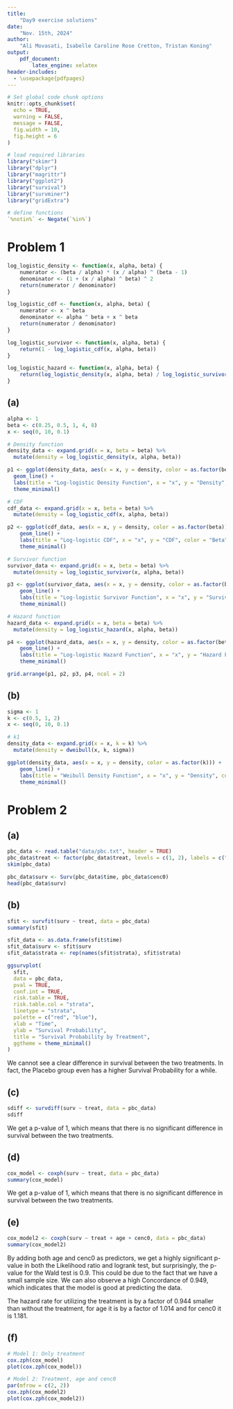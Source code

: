 ```yaml
---
title:  
    "Day9 exercise solutions"
date: 
    "Nov. 15th, 2024"
author:  
    "Ali Movasati, Isabelle Caroline Rose Cretton, Tristan Koning"  
output:  
    pdf_document:
        latex_engine: xelatex
header-includes:
  - \usepackage{pdfpages}
---
```



```r

# Set global code chunk options
knitr::opts_chunk$set(
  echo = TRUE,
  warning = FALSE,
  message = FALSE,
  fig.width = 10,
  fig.height = 6
)

```


```r


# load required libraries
library("skimr")
library("dplyr")
library("magrittr")
library("ggplot2")
library("survival")
library("survminer")
library("gridExtra")

# define functions
`%notin%` <- Negate(`%in%`)


```

# Problem 1

```r
log_logistic_density <- function(x, alpha, beta) {
    numerator <- (beta / alpha) * (x / alpha) ^ (beta - 1)
    denominator <- (1 + (x / alpha) ^ beta) ^ 2
    return(numerator / denominator)
}

log_logistic_cdf <- function(x, alpha, beta) {
    numerator <- x ^ beta
    denominator <- alpha ^ beta + x ^ beta	
    return(numerator / denominator)
}

log_logistic_survivor <- function(x, alpha, beta) {
    return(1 - log_logistic_cdf(x, alpha, beta))
}

log_logistic_hazard <- function(x, alpha, beta) {
    return(log_logistic_density(x, alpha, beta) / log_logistic_survivor(x, alpha, beta))
}
```

## (a)

```r
alpha <- 1
beta <- c(0.25, 0.5, 1, 4, 8)
x <- seq(0, 10, 0.1)

# Density function
density_data <- expand.grid(x = x, beta = beta) %>%
  mutate(density = log_logistic_density(x, alpha, beta))

p1 <- ggplot(density_data, aes(x = x, y = density, color = as.factor(beta))) +
  geom_line() +
  labs(title = "Log-logistic Density Function", x = "x", y = "Density", color = "Beta") +
  theme_minimal()

# CDF
cdf_data <- expand.grid(x = x, beta = beta) %>%
  mutate(density = log_logistic_cdf(x, alpha, beta))

p2 <- ggplot(cdf_data, aes(x = x, y = density, color = as.factor(beta))) +
    geom_line() +
    labs(title = "Log-logistic CDF", x = "x", y = "CDF", color = "Beta") +
    theme_minimal()

# Survivor function
survivor_data <- expand.grid(x = x, beta = beta) %>%
  mutate(density = log_logistic_survivor(x, alpha, beta))

p3 <- ggplot(survivor_data, aes(x = x, y = density, color = as.factor(beta))) +
    geom_line() +
    labs(title = "Log-logistic Survivor Function", x = "x", y = "Survivor Function", color = "Beta") +
    theme_minimal()

# Hazard function
hazard_data <- expand.grid(x = x, beta = beta) %>%
  mutate(density = log_logistic_hazard(x, alpha, beta))

p4 <- ggplot(hazard_data, aes(x = x, y = density, color = as.factor(beta))) +
    geom_line() +
    labs(title = "Log-logistic Hazard Function", x = "x", y = "Hazard Function", color = "Beta") +
    theme_minimal()

grid.arrange(p1, p2, p3, p4, ncol = 2)
```

## (b)

```r
sigma <- 1
k <- c(0.5, 1, 2)
x <- seq(0, 10, 0.1)

# k1
density_data <- expand.grid(x = x, k = k) %>%
  mutate(density = dweibull(x, k, sigma))

ggplot(density_data, aes(x = x, y = density, color = as.factor(k))) +
    geom_line() + 
    labs(title = "Weibull Density Function", x = "x", y = "Density", color = "k") +
    theme_minimal()
```

# Problem 2

## (a)

```r
pbc_data <- read.table("data/pbc.txt", header = TRUE)
pbc_data$treat <- factor(pbc_data$treat, levels = c(1, 2), labels = c("Placebo", "Treatment"))
skim(pbc_data)

pbc_data$surv <- Surv(pbc_data$time, pbc_data$cenc0)
head(pbc_data$surv)
```

## (b)

```r
sfit <- survfit(surv ~ treat, data = pbc_data)
summary(sfit)

sfit_data <- as.data.frame(sfit$time)
sfit_data$surv <- sfit$surv
sfit_data$strata <- rep(names(sfit$strata), sfit$strata)

ggsurvplot(
  sfit,
  data = pbc_data,
  pval = TRUE,
  conf.int = TRUE,
  risk.table = TRUE,
  risk.table.col = "strata",
  linetype = "strata",
  palette = c("red", "blue"),
  xlab = "Time",
  ylab = "Survival Probability",
  title = "Survival Probability by Treatment",
  ggtheme = theme_minimal()
)

```

We cannot see a clear difference in survival between the two treatments. In fact, the Placebo group even has a higher Survival Probability for a while.

## (c)

```r
sdiff <- survdiff(surv ~ treat, data = pbc_data)
sdiff
```

We get a p-value of 1, which means that there is no significant difference in survival between the two treatments.

## (d)

```r
cox_model <- coxph(surv ~ treat, data = pbc_data)
summary(cox_model)
```

We get a p-value of 1, which means that there is no significant difference in survival between the two treatments.

## (e)

```r
cox_model2 <- coxph(surv ~ treat + age + cenc0, data = pbc_data)
summary(cox_model2)
```

By adding both age and cenc0 as predictors, we get a highly significant p-value in both the Likelihood ratio and logrank test, but surprisingly, the p-value for the Wald test is 0.9. This could be due to the fact that we have a small sample size.
We can also observe a high Concordance of 0.949, which indicates that the model is good at predicting the data.

The hazard rate for utilizing the treatment is by a factor of 0.944 smaller than without the treatment, for age it is by a factor of 1.014 and for cenc0 it is 1.181.

## (f)

```r
# Model 1: Only treatment
cox.zph(cox_model)
plot(cox.zph(cox_model))

# Model 2: Treatment, age and cenc0
par(mfrow = c(2, 2))
cox.zph(cox_model2)
plot(cox.zph(cox_model2))
```
